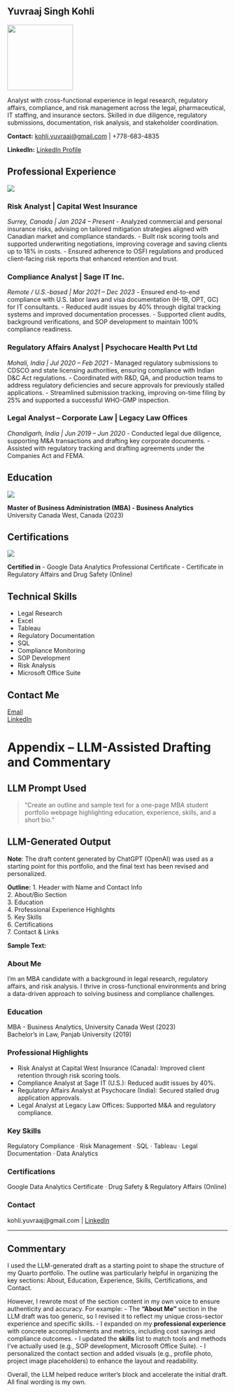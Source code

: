 
## Yuvraaj Singh Kohli
![](./images/profile.jpg){ width=150px }

Analyst with cross-functional experience in legal research, regulatory affairs, compliance, and risk management across the legal, pharmaceutical, IT staffing, and insurance sectors. Skilled in due diligence, regulatory submissions, documentation, risk analysis, and stakeholder coordination.

**Contact:** [kohli.yuvraaj@gmail.com](mailto:kohli.yuvraaj@gmail.com) | +778-683-4835

**LinkedIn:** [LinkedIn Profile](https://www.linkedin.com/in/yuvraaj-singh-kohli)

## Professional Experience
![](./images/experience.jpg)

### Risk Analyst | Capital West Insurance
*Surrey, Canada | Jan 2024 – Present*
- Analyzed commercial and personal insurance risks, advising on tailored mitigation strategies aligned with Canadian market and compliance standards.
- Built risk scoring tools and supported underwriting negotiations, improving coverage and saving clients up to 18% in costs.
- Ensured adherence to OSFI regulations and produced client-facing risk reports that enhanced retention and trust.

### Compliance Analyst | Sage IT Inc.
*Remote / U.S.-based | Mar 2021 – Dec 2023*
- Ensured end-to-end compliance with U.S. labor laws and visa documentation (H-1B, OPT, GC) for IT consultants.
- Reduced audit issues by 40% through digital tracking systems and improved documentation processes.
- Supported client audits, background verifications, and SOP development to maintain 100% compliance readiness.

### Regulatory Affairs Analyst | Psychocare Health Pvt Ltd
*Mohali, India | Jul 2020 – Feb 2021*
- Managed regulatory submissions to CDSCO and state licensing authorities, ensuring compliance with Indian D&C Act regulations.
- Coordinated with R&D, QA, and production teams to address regulatory deficiencies and secure approvals for previously stalled applications.
- Streamlined submission tracking, improving on-time filing by 25% and supported a successful WHO-GMP inspection.

### Legal Analyst – Corporate Law | Legacy Law Offices
*Chandigarh, India | Jun 2019 – Jun 2020*
- Conducted legal due diligence, supporting M&A transactions and drafting key corporate documents.
- Assisted with regulatory tracking and drafting agreements under the Companies Act and FEMA.

## Education

![](./images/education.jpg)

**Master of Business Administration (MBA) - Business Analytics**  
University Canada West, Canada (2023)

## Certifications
![](./images/certification.jpg)

**Certified in**
- Google Data Analytics Professional Certificate
- Certificate in Regulatory Affairs and Drug Safety (Online)

## Technical Skills

- Legal Research
- Excel
- Tableau
- Regulatory Documentation
- SQL
- Compliance Monitoring
- SOP Development
- Risk Analysis
- Microsoft Office Suite

## Contact Me

[Email](mailto:kohli.yuvraaj@gmail.com)  
[LinkedIn](https://www.linkedin.com/in/yuvraaj-singh-kohli)

# Appendix – LLM-Assisted Drafting and Commentary

## LLM Prompt Used

> "Create an outline and sample text for a one-page MBA student portfolio webpage highlighting education, experience, skills, and a short bio."

## LLM-Generated Output
**Note**: The draft content generated by ChatGPT (OpenAI) was used as a starting point for this portfolio, and the final text has been revised and personalized.

**Outline:**
1. Header with Name and Contact Info  
2. About/Bio Section  
3. Education  
4. Professional Experience Highlights  
5. Key Skills  
6. Certifications  
7. Contact & Links  

**Sample Text:**

### About Me  
I'm an MBA candidate with a background in legal research, regulatory affairs, and risk analysis. I thrive in cross-functional environments and bring a data-driven approach to solving business and compliance challenges.

### Education  
MBA - Business Analytics, University Canada West (2023)  
Bachelor's in Law, Panjab University (2019)

### Professional Highlights  
- Risk Analyst at Capital West Insurance (Canada): Improved client retention through risk scoring tools.  
- Compliance Analyst at Sage IT (U.S.): Reduced audit issues by 40%.  
- Regulatory Affairs Analyst at Psychocare (India): Secured stalled drug application approvals.  
- Legal Analyst at Legacy Law Offices: Supported M&A and regulatory compliance.

### Key Skills  
Regulatory Compliance · Risk Management · SQL · Tableau · Legal Documentation · Data Analytics

### Certifications  
Google Data Analytics Certificate · Drug Safety & Regulatory Affairs (Online)

### Contact  
kohli.yuvraaj@gmail.com | [LinkedIn](https://www.linkedin.com/in/yuvraaj-singh-kohli-70a346227/)

---

## Commentary

I used the LLM-generated draft as a starting point to shape the structure of my Quarto portfolio. The outline was particularly helpful in organizing the key sections: About, Education, Experience, Skills, Certifications, and Contact.

However, I rewrote most of the section content in my own voice to ensure authenticity and accuracy. For example:
- The **"About Me"** section in the LLM draft was too generic, so I revised it to reflect my unique cross-sector experience and specific skills.
- I expanded on my **professional experience** with concrete accomplishments and metrics, including cost savings and compliance outcomes.
- I updated the **skills** list to match tools and methods I’ve actually used (e.g., SOP development, Microsoft Office Suite).
- I personalized the contact section and added visuals (e.g., profile photo, project image placeholders) to enhance the layout and readability.

Overall, the LLM helped reduce writer’s block and accelerate the initial draft. All final wording is my own.


